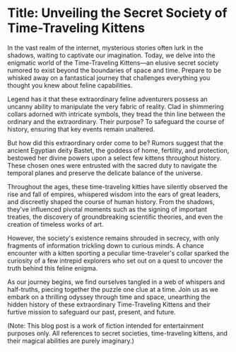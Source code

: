 # Title: Unveiling the Secret Society of Time-Traveling Kittens

In the vast realm of the internet, mysterious stories often lurk in the shadows, waiting to captivate our imagination. Today, we delve into the enigmatic world of the Time-Traveling Kittens—an elusive secret society rumored to exist beyond the boundaries of space and time. Prepare to be whisked away on a fantastical journey that challenges everything you thought you knew about feline capabilities.

Legend has it that these extraordinary feline adventurers possess an uncanny ability to manipulate the very fabric of reality. Clad in shimmering collars adorned with intricate symbols, they tread the thin line between the ordinary and the extraordinary. Their purpose? To safeguard the course of history, ensuring that key events remain unaltered.

But how did this extraordinary order come to be? Rumors suggest that the ancient Egyptian deity Bastet, the goddess of home, fertility, and protection, bestowed her divine powers upon a select few kittens throughout history. These chosen ones were entrusted with the sacred duty to navigate the temporal planes and preserve the delicate balance of the universe.

Throughout the ages, these time-traveling kitties have silently observed the rise and fall of empires, whispered wisdom into the ears of great leaders, and discreetly shaped the course of human history. From the shadows, they've influenced pivotal moments such as the signing of important treaties, the discovery of groundbreaking scientific theories, and even the creation of timeless works of art.

However, the society's existence remains shrouded in secrecy, with only fragments of information trickling down to curious minds. A chance encounter with a kitten sporting a peculiar time-traveler's collar sparked the curiosity of a few intrepid explorers who set out on a quest to uncover the truth behind this feline enigma.

As our journey begins, we find ourselves tangled in a web of whispers and half-truths, piecing together the puzzle one clue at a time. Join us as we embark on a thrilling odyssey through time and space, unearthing the hidden history of these extraordinary Time-Traveling Kittens and their furtive mission to safeguard our past, present, and future.

(Note: This blog post is a work of fiction intended for entertainment purposes only. All references to secret societies, time-traveling kittens, and their magical abilities are purely imaginary.)
